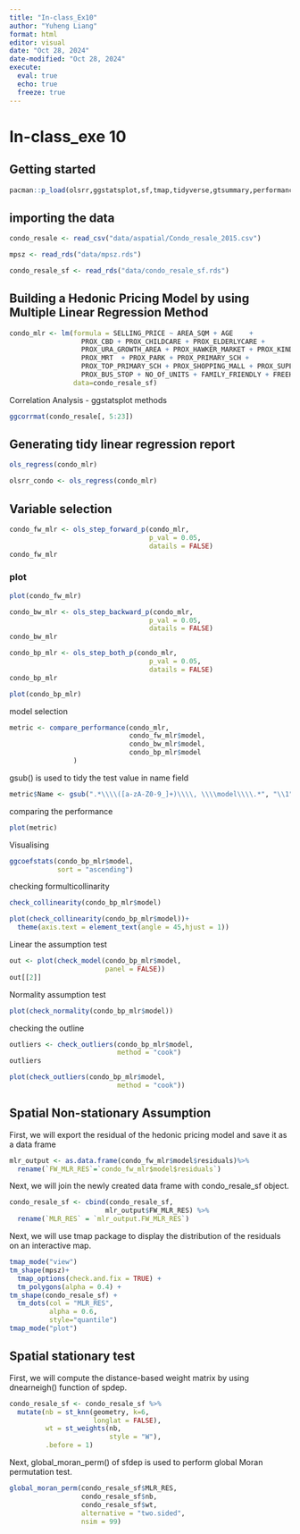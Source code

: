 ```yaml
---
title: "In-class_Ex10"
author: "Yuheng Liang"
format: html
editor: visual
date: "Oct 28, 2024"
date-modified: "Oct 28, 2024"
execute: 
  eval: true
  echo: true
  freeze: true
---
```


# In-class_exe 10

## Getting started

```r
pacman::p_load(olsrr,ggstatsplot,sf,tmap,tidyverse,gtsummary,performance,see,sfdep)
```

## importing the data

```r
condo_resale <- read_csv("data/aspatial/Condo_resale_2015.csv")
```

```r
mpsz <- read_rds("data/mpsz.rds")
```

```r
condo_resale_sf <- read_rds("data/condo_resale_sf.rds")
```


## Building a Hedonic Pricing Model by using Multiple Linear Regression Method

```r
condo_mlr <- lm(formula = SELLING_PRICE ~ AREA_SQM + AGE    + 
                  PROX_CBD + PROX_CHILDCARE + PROX_ELDERLYCARE +
                  PROX_URA_GROWTH_AREA + PROX_HAWKER_MARKET + PROX_KINDERGARTEN + 
                  PROX_MRT  + PROX_PARK + PROX_PRIMARY_SCH + 
                  PROX_TOP_PRIMARY_SCH + PROX_SHOPPING_MALL + PROX_SUPERMARKET + 
                  PROX_BUS_STOP + NO_Of_UNITS + FAMILY_FRIENDLY + FREEHOLD, 
                data=condo_resale_sf)
```

Correlation Analysis - ggstatsplot methods
```R
ggcorrmat(condo_resale[, 5:23])
```

## Generating tidy linear regression report
```r
ols_regress(condo_mlr)
```

```r
olsrr_condo <- ols_regress(condo_mlr)
```

## Variable selection
```r
condo_fw_mlr <- ols_step_forward_p(condo_mlr,
                                   p_val = 0.05,
                                   datails = FALSE)
condo_fw_mlr
```
### plot
```r
plot(condo_fw_mlr)
```

```r
condo_bw_mlr <- ols_step_backward_p(condo_mlr,
                                   p_val = 0.05,
                                   datails = FALSE)
condo_bw_mlr
```

```r
condo_bp_mlr <- ols_step_both_p(condo_mlr,
                                   p_val = 0.05,
                                   datails = FALSE)
condo_bp_mlr
```
```r
plot(condo_bp_mlr)
```
model selection
```r
metric <- compare_performance(condo_mlr,
                              condo_fw_mlr$model,
                              condo_bw_mlr$model,
                              condo_bp_mlr$model
                )
```

gsub() is used to tidy the test value in name field
```r
metric$Name <- gsub(".*\\\\([a-zA-Z0-9_]+)\\\\, \\\\model\\\\.*", "\\1", metric$Name)
```

comparing the performance
```r
plot(metric)
```

Visualising
```r
ggcoefstats(condo_bp_mlr$model,
            sort = "ascending")
```
checking formulticollinarity
```r
check_collinearity(condo_bp_mlr$model)
```
```r
plot(check_collinearity(condo_bp_mlr$model))+
  theme(axis.text = element_text(angle = 45,hjust = 1))
```
Linear the assumption test
```R
out <- plot(check_model(condo_bp_mlr$model,
                        panel = FALSE))
out[[2]]
```

Normality assumption test
```r
plot(check_normality(condo_bp_mlr$model))
```
checking the outline
```r
outliers <- check_outliers(condo_bp_mlr$model,
                           method = "cook")
outliers
```
```r
plot(check_outliers(condo_bp_mlr$model,
                           method = "cook"))
```
## Spatial Non-stationary Assumption
First, we will export the residual of the hedonic pricing model and save it as a data frame
```r
mlr_output <- as.data.frame(condo_fw_mlr$model$residuals)%>%
  rename(`FW_MLR_RES`=`condo_fw_mlr$model$residuals`)
```

Next, we will join the newly created data frame with condo_resale_sf object.
```r
condo_resale_sf <- cbind(condo_resale_sf, 
                        mlr_output$FW_MLR_RES) %>%
  rename(`MLR_RES` = `mlr_output.FW_MLR_RES`)
```

Next, we will use tmap package to display the distribution of the residuals on an interactive map.
```r
tmap_mode("view")
tm_shape(mpsz)+
  tmap_options(check.and.fix = TRUE) +
  tm_polygons(alpha = 0.4) +
tm_shape(condo_resale_sf) +  
  tm_dots(col = "MLR_RES",
          alpha = 0.6,
          style="quantile") 
tmap_mode("plot")
```
## Spatial stationary test
First, we will compute the distance-based weight matrix by using dnearneigh() function of spdep.
```r
condo_resale_sf <- condo_resale_sf %>%
  mutate(nb = st_knn(geometry, k=6,
                     longlat = FALSE),
         wt = st_weights(nb,
                         style = "W"),
         .before = 1)
```

Next, global_moran_perm() of sfdep is used to perform global Moran permutation test.
```r
global_moran_perm(condo_resale_sf$MLR_RES, 
                  condo_resale_sf$nb, 
                  condo_resale_sf$wt, 
                  alternative = "two.sided", 
                  nsim = 99)
```


